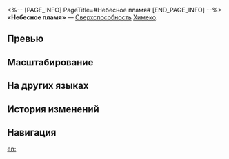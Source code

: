 <%-- [PAGE_INFO]
PageTitle=#Небесное пламя#
[END_PAGE_INFO] --%>
{{Навык Инфобокс
|Название         = Небесное пламя
|Изображение      = Навык Небесное пламя.png
|Персонаж         = Химеко
|Тип              = Сверхспособность
|Тэг              = Групповая атака
|УронСтойк        = 20
|ЭнергияГен       = 5
|Энергия          = 120
|Длительность     = 
|Описание         = Наносит всем противникам огненный урон, равный {{Цвет|Выделенный|138%—248,4%}} от силы атаки Химеко. Каждый побеждённый противник восстанавливает 5 ед. энергии Химеко.
|Свойство1        = 
|Масштабирование1 = 
}}
'''«Небесное пламя»''' — [[Сверхспособность]] [[Химеко]].

==Превью==
{{Превью
|Файл = Небесное пламя Превью
}}

==Масштабирование==
{{Масштабирование навыка
|138%;147.2%;156.4%;165.6%;174.8%;184%;195.5%;207%;218.5%;230%;239.2%;248.4%;257.6%;266.8%;276%
}}

==На других языках==
{{На других языках
|en   = Heavenly Flare
|zhs  = 天坠之火
|zht  = 天墜之火
|ja   = {{Rubi|天墜|てんつい}}の{{Rubi|火|ひ}}
|ko   = 하늘이 내린 불꽃
|es   = Llamas celestiales
|fr   = Éclat céleste
|ru   = Небесное пламя
|th   = Heavenly Flare
|vi   = Lửa Thiên Giáng Trần
|de   = Himmlisches Leuchtsignal
|id   = Heavenly Flare
|pt   = Chama Celestial
}}

==История изменений==
{{История изменений|3.5}}

==Навигация==
{{Навык Навбокс|Химеко}}

[[en:]]